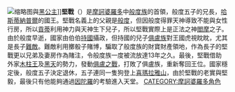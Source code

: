 [[File:Draupadi_and_Pandavas.jpg|缩略图]]與[[黑公主|黑公主]]]]'''堅戰'''（{{lang-sa|युधिष्ठिर；[[IAST|IAST]]：Yudhisthira}}）是[[摩訶婆羅多|摩訶婆羅多]]中[[般度族|般度族]]的首領，般度五子的兄長，[[哈斯蒂納普爾|哈斯蒂納普爾]]的國王。堅戰名義上的父親是[[般度|般度]]，但因般度得罪天神導致不能與女性行房，所以[[貢蒂|貢蒂]]利用神力與天神生下兒子，所以堅戰實際上是正法之神[[閻摩|閻摩]]之子。由於般度早逝，國家由伯伯[[持國|持國]]攝政，但持國的兒子[[俱盧族|俱盧族]]對王國虎視眈眈，尤其是長子[[難敵|難敵]]。難敵利用擲骰子賭博，騙取了般度族的財寶財產領地，作為長子的堅戰更以兄弟及妻房作為賭注，令般度族一度被流放達13年之久。最後，堅戰借助外家[[木柱王|木柱王]]及[[黑天|黑天]]的勢力，發動[[俱盧之戰|俱盧之戰]]，打敗了俱盧族，重新奪回王位。國家穩定後，般度五子決定退休，五子連同一隻狗登上[[喜瑪拉雅山|喜瑪拉雅山]]，由於堅戰的老實與堅毅，最後只有他能夠通過[[因陀羅|因陀羅]]的考驗進入天堂。
{{摩訶婆羅多}}
{{印度神話}}
{{hindu-myth-stub}}
[[CATEGORY:摩訶婆羅多角色|CATEGORY:摩訶婆羅多角色]]